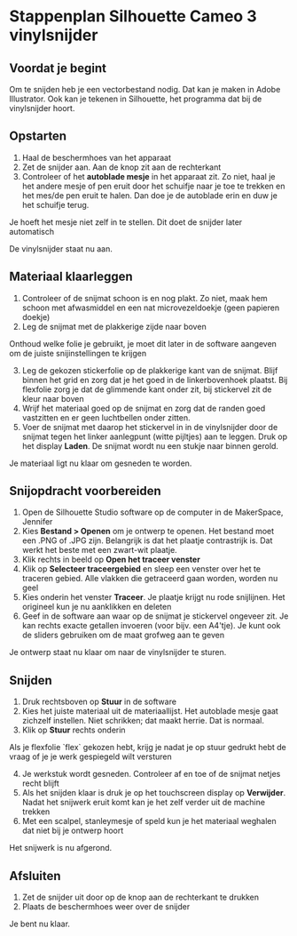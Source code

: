 
# Stappenplan Silhouette Cameo 3 vinylsnijder

## Voordat je begint

Om te snijden heb je een vectorbestand nodig. Dat kan je maken in Adobe Illustrator. Ook kan je tekenen in Silhouette, het programma dat bij de vinylsnijder hoort.

## Opstarten

1. Haal de beschermhoes van het apparaat
2. Zet de snijder aan. Aan de knop zit aan de rechterkant
3. Controleer of het **autoblade mesje** in het apparaat zit. Zo niet, haal je het andere mesje of pen eruit door het schuifje naar je toe te trekken en het mes/de pen eruit te halen. Dan doe je de autoblade erin en duw je het schuifje terug.

<Callout type="info">
  Je hoeft het mesje niet zelf in te stellen. Dit doet de snijder later automatisch
</Callout>

De vinylsnijder staat nu aan.

## Materiaal klaarleggen

1. Controleer of de snijmat schoon is en nog plakt. Zo niet, maak hem schoon met afwasmiddel en een nat microvezeldoekje (geen papieren doekje)
2. Leg de snijmat met de plakkerige zijde naar boven

<Callout type="info">
  Onthoud welke folie je gebruikt, je moet dit later in de software aangeven om de juiste snijinstellingen te krijgen
</Callout>

3. Leg de gekozen stickerfolie op de plakkerige kant van de snijmat. Blijf binnen het grid en zorg dat je het goed in de linkerbovenhoek plaatst. Bij flexfolie zorg je dat de glimmende kant onder zit, bij stickervel zit de kleur naar boven
4. Wrijf het materiaal goed op de snijmat en zorg dat de randen goed vastzitten en er geen luchtbellen onder zitten.
5. Voer de snijmat met daarop het stickervel in in de vinylsnijder door de snijmat tegen het linker aanlegpunt (witte pijltjes) aan te leggen. Druk op het display **Laden**. De snijmat wordt nu een stukje naar binnen gerold.

Je materiaal ligt nu klaar om gesneden te worden.

## Snijopdracht voorbereiden

1. Open de Silhouette Studio software op de computer in de MakerSpace, Jennifer
2. Kies **Bestand > Openen** om je ontwerp te openen. Het bestand moet een .PNG of .JPG zijn. Belangrijk is dat het plaatje contrastrijk is. Dat werkt het beste met een zwart-wit plaatje.
3. Klik rechts in beeld op **Open het traceer venster**
4. Klik op **Selecteer traceergebied** en sleep een venster over het te traceren gebied. Alle vlakken die getraceerd gaan worden, worden nu geel
5. Kies onderin het venster **Traceer**. Je plaatje krijgt nu rode snijlijnen. Het origineel kun je nu aanklikken en deleten
6. Geef in de software aan waar op de snijmat je stickervel ongeveer zit. Je kan rechts exacte getallen invoeren (voor bijv. een A4'tje). Je kunt ook de sliders gebruiken om de maat grofweg aan te geven

Je ontwerp staat nu klaar om naar de vinylsnijder te sturen.

## Snijden

1. Druk rechtsboven op **Stuur** in de software
2. Kies het juiste materiaal uit de materiaallijst. Het autoblade mesje gaat zichzelf instellen. Niet schrikken; dat maakt herrie. Dat is normaal.
3. Klik op **Stuur** rechts onderin

<Callout type="info">
  Als je flexfolie `flex` gekozen hebt, krijg je nadat je op stuur gedrukt hebt
  de vraag of je je werk gespiegeld wilt versturen
</Callout>

4. Je werkstuk wordt gesneden. Controleer af en toe of de snijmat netjes recht blijft
5. Als het snijden klaar is druk je op het touchscreen display op **Verwijder**. Nadat het snijwerk eruit komt kan je het zelf verder uit de machine trekken
6. Met een scalpel, stanleymesje of speld kun je het materiaal weghalen dat niet bij je ontwerp hoort

Het snijwerk is nu afgerond.

## Afsluiten

1. Zet de snijder uit door op de knop aan de rechterkant te drukken
2. Plaats de beschermhoes weer over de snijder

Je bent nu klaar.